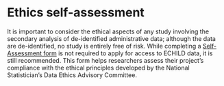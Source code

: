 # Ethics self-assessment {#sec-access-ethics}

It is important to consider the ethical aspects of any study involving the secondary analysis 
of de-identified administrative data; although the data are de-identified, no study is 
entirely free of risk. While completing a 
[Self-Assessment form](https://uksa.statisticsauthority.gov.uk/the-authority-board/committees/national-statisticians-advisory-committees-and-panels/national-statisticians-data-ethics-advisory-committee/ethics-self-assessment-tool/) 
is not required to apply for access to ECHILD data, it is still recommended. This form helps 
researchers assess their project's compliance with the ethical principles developed by the 
National Statistician’s Data Ethics Advisory Committee.

